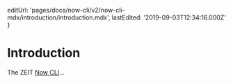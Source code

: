 
  editUrl: 'pages/docs/now-cli/v2/now-cli-mdx/introduction/introduction.mdx',
  lastEdited: '2019-09-03T12:34:16.000Z'
}

# Introduction

The ZEIT [Now CLI](/download)...
